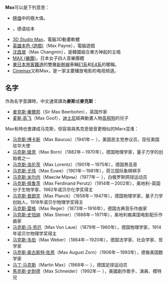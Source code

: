 {{wiktionary|max}}
'''Max'''可以是下列意思：
*[[極值|極值]]中的極大值。
*{{le|Max and Moritz}}，德语绘本
*[[3D_Studio_Max|3D Studio Max]]，電腦3D動畫軟體
*[[英雄本色_(遊戲)|英雄本色 (遊戲)]]（Max Payne），電腦遊戲
*[[沈昌珉|沈昌珉]]（Max Changmin），是韓國組合東方神起的主唱
*[[MAX_(樂團)|MAX (樂團)]]，日本女子四人音樂團體
*[[東日本旅客鐵道|東日本旅客鐵道]]的雙層[[新幹線|新幹線]]車輛[[新幹線E1系電力動車組|E1系]]和[[新幹線E4系電力動車組|E4系]]的暱稱。
*[[Cinemax|Cinemax]]又称Max，是一家主要播放电影的电视频道。

==名字==
作為名字音譯時，中文通常譯為'''麥斯'''或'''麥克斯'''：
*[[麥克斯·畢爾邦|麥克斯·畢爾邦]]（Sir Max Beerbohm），英国作家
*[[麦斯·高飞|麦斯·高飞]]（Max Goof），[[迪士尼|迪士尼]]經典動畫人物[[高飛_(動畫人物)|高飛狗]]的兒子

Max有時也會譯成马克斯，但容易與馬克思發音更相似的Marx混淆：
* [[马克斯·博卡斯|马克斯·博卡斯]]（Max Baucus）（1941年－ ），美国民主党参议员，现任美国驻华大使
* [[马克斯·玻恩|马克斯·玻恩]]（Max Born）（1882年－1970年），德国物理学家，量子力学的创始者之一
* [[马克斯·洛伦茨|马克斯·洛伦茨]]（Max Lorentz）（1901年－1975年），德国男高音
* [[马克斯·尤伟|马克斯·尤伟]]（Max Euwe）（1901年－1981年），荷兰国际象棋棋手
* [[马克斯·米尔内|马克斯·米尔内]]（Максім Мірны）（1977年－ ），白俄罗斯网球运动员
* [[马克斯·佩鲁茨|马克斯·佩鲁茨]]（Max Ferdinand Perutz）（1914年－2002年），奥地利-英国分子生物学家、1962年诺贝尔化学奖得主
* [[马克斯·普朗克|马克斯·普朗克]]（Max Planck）（1858年－1947年），德国物理学家，量子力学创始人，1918年诺贝尔物理学奖得主
* [[马克斯·雷格|马克斯·雷格]]（Max Reger）（1873年－1916年），德国古典音乐作曲家
* [[马克斯·史坦纳|马克斯·史坦纳]]（Max Steiner）（1888年－1971年），奥地利裔美国电影配乐作曲家
* [[马克斯·冯·劳厄|马克斯·冯·劳厄]]（Max Von Laue）（1879年－1960年），德国物理学家，1914年诺贝尔物理学奖得主
* [[马克斯·韦伯|马克斯·韦伯]]（Max Weber）（1864年－1920年），德国法学家、社会学家、哲学家
* [[马克斯·奥古斯特·佐恩|马克斯·奥古斯特·佐恩]]（Max August Zorn）（1906年－1993年），德裔美国数学家
* [[马丁·马克斯|马丁·马克斯]]（Martin Max）（1968年－ ），德国足球运动员
*[[馬克斯·史耐德|馬克斯·史耐德]]（Max Schneider）（1992年－ ），美國創作歌手、演員、模特兒

{{disambig|cat=三字拉丁字母縮寫消歧義}}